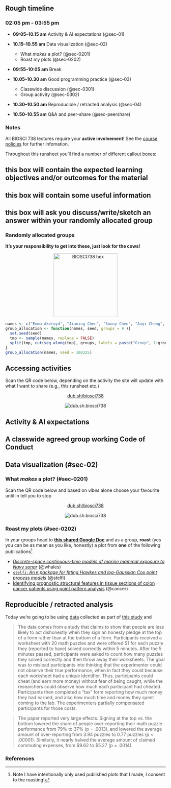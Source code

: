 
## Rough timeline

### **02:05 pm - 03:55 pm** 

 + **09:05–10.15 am** Activity & AI expectations (@sec-01)
 + **10.15–10.55 am** Data visualization (@sec-02)
    - What *makes* a plot? (@sec-0201)
    - Roast my plots (@sec-0202)
    
 + **09:55–10:05 am** Break
 
 + **10.05–10.30 am** Good programming practice (@sec-03)
    - Classwide discussion (@sec-0301)
    - Group activity (@sec-0302)
 + **10.30–10.50 am** Reproducible / retracted analysis (@sec-04)

+ **10.50–10.55 am** Q&A and peer-share (@sec-peershare)

### Notes

All BIOSCI 738 lectures require your **active involvement**! See the [course policies](https://biosci738.github.io/BIOSCI738/key-information.html#course-policies) for further infomation.

Throughout this runsheet you'll find a number of different callout boxes:

::: {.callout-tip}
## this box will contain the expected learning objectives and/or outcomes for the material
:::

::: {.callout-note}
## this box will contain some useful information
:::

:::{.callout-warning icon=false}
## <i class="fa fa-question-circle" aria-hidden="true"></i> <i class="fa fa-users" aria-hidden="true"></i> <i class="fa fa-pencil-square" aria-hidden="true"></i> this box will ask you discuss/write/sketch an answer within your randomly allocated group
:::

### Randomly allocated groups

**It's your responsibility to get into these, just look for the cows!**

<center> [<img src="https://raw.githubusercontent.com/BIOSCI738/cowstats/main/img/coxhex.png" alt="BIOSCI738 hex" width="200" height="200">](https://biosci738.github.io/cowstats/)</center>

```r
names <- c("Emma Akeroyd", "Jianing Chen", "Sunny Chen", "Anqi Cheng", "Barnaby Clegg-Shaw", "Francesca Domanska", "Shoule Du", "Yi Han", "Shuxiang He", "Alex Johnson", "Karie Labidon", "He Li", "Zichang Li", "Happy Liang", "Jiaxin Liu", "Leyang Liu", "Angel Loh", "Yue Ma", "Congkai Meng", "Robert Mihok", "Laura Munck", "Lana Najar", "Bayu Pitandoyo", "Pikitangarangi Ratapu", "YOGAPRIYA S", "Antonia Schebek-Fuerstenberg", "Keyi Sun", "Charlotte Sutton", "Julia Thain", "Yingyi Wang", "Yutong Wang", "Ziyi Wang", "Yutao Yang", "Tongzheng Yao", "Xinyue Zhang", "Zhixiao Zhang")
group_allocation <- function(names, seed, groups = 9 ){
  set.seed(seed)
  tmp <- sample(names, replace = FALSE)
  split(tmp, cut(seq_along(tmp), groups, labels = paste("Group", 1:groups))) 
}
group_allocation(names, seed = 100325)
```


::: {.callout-note}
## Accessing activities

Scan the QR code below, depending on the activity the site will update with what I want to share (e.g., this runsheet etc.)

<center><p><a href="https://dub.sh/biosci738" target="_blank">dub.sh/biosci738</a></p>
<img src="runsheets/img/qr_biosci738.svg" alt="dub.sh.biosci738"></center>
:::

## Activity & AI expectations {#sec-01}

::: {.callout-tip}
## A classwide agreed group working Code of Conduct
:::

## Data visualization (#sec-02)


### What *makes* a plot? (#sec-0201)

::: {.callout-note}
Scan the QR code below and based on *vibes* alone choose your favourite until in tell you to stop

<center><p><a href="https://dub.sh/biosci738" target="_blank">dub.sh/biosci738</a></p>
<img src="runsheets/img/qr_biosci738.svg" alt="dub.sh.biosci738"></center>
:::

### Roast my plots (#sec-0202)

In your groups head to [**this shared Google Doc**](https://docs.google.com/document/d/1_mAmTSuFFiCV-LV8xOuWgduEjmPnmJpbsD2KXm2v68I/edit?usp=sharing) and as a group, **roast** (yes you can be as mean as you like, honestly) a plot from **one** of the following publications^[Note I have intentionally only used published plots that I made, I consent to the roasting!]

 + [*Discrete-space continuous-time models of marine mammal exposure to Navy sonar*](https://esajournals.onlinelibrary.wiley.com/doi/abs/10.1002/eap.2475) (@whales)
 + [`stelfi`: *An `R` package for fitting Hawkes and log-Gaussian Cox point process models*](https://onlinelibrary.wiley.com/doi/abs/10.1002/ece3.11005) (@stelfi)
 + [Identifying prognostic structural features in tissue sections of colon cancer patients using point pattern analysis](https://eprints.gla.ac.uk/193326/7/193326.pdf) (@cancer)

## Reproducible / retracted analysis {#sec-04}

Today we're going to be using [data]() collected as part of [this study](https://www.theguardian.com/education/2023/jun/25/harvard-professor-data-
fraud) and 

> The data comes from a study that claims to show that people are less likely to act dishonestly when they sign an honesty pledge at the top of a form rather than at the bottom of a form. Participants received a worksheet with 20 math puzzles and were offered $1 for each puzzle they (reported to have) solved correctly within 5 minutes. After the 5 minutes passed, participants were asked to count how many puzzles they solved correctly and then throw away their worksheets. The goal was to mislead participants into thinking that the experimenter could not observe their true performance, when in fact they could because each worksheet had a unique identifier. Thus, participants could cheat (and earn more money) without fear of being caught, while the researchers could observe how much each participant had cheated. Participants then completed a “tax” form reporting how much money they had earned, and also how much time and money they spent coming to the lab. The experimenters partially compensated participants for those costs.

> The paper reported very large effects. Signing at the top vs. the bottom lowered the share of people over-reporting their math puzzle performance from 79% to 37% (p = .0013), and lowered the average amount of over-reporting from 3.94 puzzles to 0.77 puzzles (p < .00001). Similarly, it nearly halved the average amount of claimed commuting expenses, from $9.62 to $5.27 (p = .0014).




### References

::: {#refs}
:::


